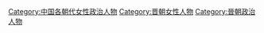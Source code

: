 [[Category:中国各朝代女性政治人物|Category:中国各朝代女性政治人物]]
[[Category:晋朝女性人物|Category:晋朝女性人物]]
[[Category:晉朝政治人物|Category:晉朝政治人物]]